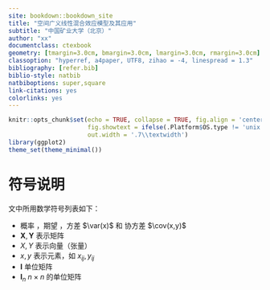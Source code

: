 ```yaml
--- 
site: bookdown::bookdown_site
title: "空间广义线性混合效应模型及其应用"
subtitle: "中国矿业大学（北京）"
author: "xx"
documentclass: ctexbook
geometry: [tmargin=3.0cm, bmargin=3.0cm, lmargin=3.0cm, rmargin=3.0cm]
classoption: "hyperref, a4paper, UTF8, zihao = -4, linespread = 1.3"
bibliography: [refer.bib]
biblio-style: natbib
natbiboptions: super,square
link-citations: yes
colorlinks: yes
---
```


```r
knitr::opts_chunk$set(echo = TRUE, collapse = TRUE, fig.align = 'center',
                      fig.showtext = ifelse(.Platform$OS.type != 'unix',FALSE,TRUE),
                      out.width = '.7\\textwidth')
library(ggplot2)
theme_set(theme_minimal())
```

# 符号说明 {-}

\pagenumbering{arabic}

文中所用数学符号列表如下：

- 概率 \pr ，期望 \ep，方差 $\var(x)$ 和 协方差 $\cov(x,y)$
- $\bm{X},\bm{Y}$ 表示矩阵
- $X,Y$ 表示向量（张量）
- $x,y$ 表示元素，如 $x_{ij},y_{ij}$
- $\bm{I}$ 单位矩阵
- $\bm{I}_{n}$ $n \times n$ 的单位矩阵

\begin{minipage}{\textwidth}
\centerline{\bf 数字和数组}
\bgroup
\def\arraystretch{1.5}
\begin{tabular}{cp{3.25in}}
$\displaystyle a$ & 一个标量 (整数或实数)\\
\end{tabular}
\egroup
\index{Scalar}
\index{Vector}
\index{Matrix}
\index{Tensor}
\end{minipage}



